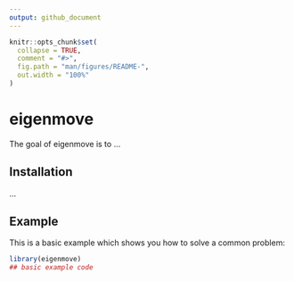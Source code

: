 ```yaml
---
output: github_document
---
```


<!-- README.md is generated from README.Rmd. Please edit that file -->

```r
knitr::opts_chunk$set(
  collapse = TRUE,
  comment = "#>",
  fig.path = "man/figures/README-",
  out.width = "100%"
)
```

# eigenmove

<!-- badges: start -->
<!-- badges: end -->

The goal of eigenmove is to ...

## Installation

...

## Example

This is a basic example which shows you how to solve a common problem:

```r
library(eigenmove)
## basic example code
```
